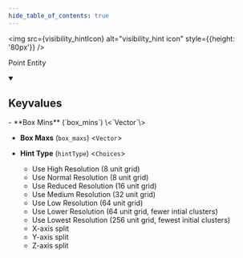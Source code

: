 ```yaml
---
hide_table_of_contents: true
---
```


<!---
!!!!!!
THIS PAGE IS AUTOGENERATED FROM GAME FGD DEFINITIONS!
DO NOT EDIT MANUALLY!
!!!!!!

In order to make edits, you can make an annotation file in /fgd_dump_overrides
-->



<img src={visibility_hintIcon} alt="visibility_hint icon" style={{height: '80px'}} />

Point Entity



<details open>
<summary><h2>Keyvalues</h2></summary>
- **Box Mins** (`box_mins`) \<`Vector`\>

- **Box Maxs** (`box_maxs`) \<`Vector`\>

- **Hint Type** (`hintType`) \<`Choices`\>
  - Use High Resolution (8 unit grid) 
  - Use Normal Resolution (8 unit grid) 
  - Use Reduced Resolution (16 unit grid) 
  - Use Medium Resolution (32 unit grid) 
  - Use Low Resolution (64 unit grid) 
  - Use Lower Resolution (64 unit grid, fewer intial clusters) 
  - Use Lowest Resolution (256 unit grid, fewest initial clusters) 
  - X-axis split 
  - Y-axis split 
  - Z-axis split 



 </details>

